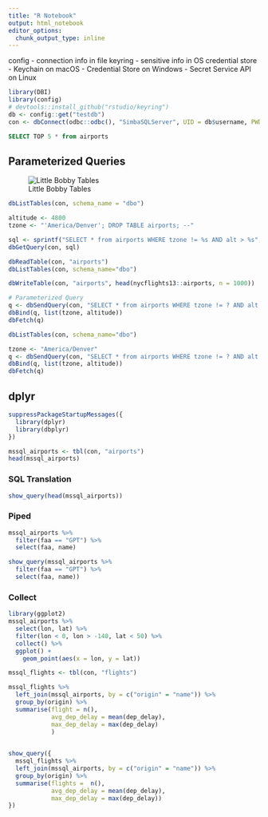 ```yaml
---
title: "R Notebook"
output: html_notebook
editor_options: 
  chunk_output_type: inline
---
```


config - connection info in file
keyring - sensitive info in OS credential store
  - Keychain on macOS
  - Credential Store on Windows
  - Secret Service API on Linux
  
```r
library(DBI)
library(config)
# devtools::install_github("rstudio/keyring")
db <- config::get("testdb")
con <- dbConnect(odbc::odbc(), "SimbaSQLServer", UID = db$username, PWD = db$password)
```

```sql
SELECT TOP 5 * from airports
```

## Parameterized Queries

![Little Bobby Tables](http://imgs.xkcd.com/comics/exploits_of_a_mom.png)

```r
dbListTables(con, schema_name = "dbo")

altitude <- 4800
tzone <- "'America/Denver'; DROP TABLE airports; --"

sql <- sprintf("SELECT * from airports WHERE tzone != %s AND alt > %s", tzone, altitude)
dbGetQuery(con, sql)
```

```r
dbReadTable(con, "airports")
dbListTables(con, schema_name="dbo")

dbWriteTable(con, "airports", head(nycflights13::airports, n = 1000))
```

```r
# Parameterized Query
q <- dbSendQuery(con, "SELECT * from airports WHERE tzone != ? AND alt > ?")
dbBind(q, list(tzone, altitude))
dbFetch(q)
```

```r
dbListTables(con, schema_name="dbo")

tzone <- "America/Denver"
q <- dbSendQuery(con, "SELECT * from airports WHERE tzone != ? AND alt > ?")
dbBind(q, list(tzone, altitude))
dbFetch(q)
```

## dplyr
```r
suppressPackageStartupMessages({
  library(dplyr)
  library(dbplyr)
})
```
```r
mssql_airports <- tbl(con, "airports")
head(mssql_airports)
```

### SQL Translation
```r
show_query(head(mssql_airports))
```
### Piped
```r
mssql_airports %>%
  filter(faa == "GPT") %>%
  select(faa, name)
```
```r
show_query(mssql_airports %>%
  filter(faa == "GPT") %>%
  select(faa, name))
```

### Collect
```r
library(ggplot2)
mssql_airports %>%
  select(lon, lat) %>%
  filter(lon < 0, lon > -140, lat < 50) %>%
  collect() %>%
  ggplot() +
    geom_point(aes(x = lon, y = lat))
```
```r
mssql_flights <- tbl(con, "flights")
```

```r
mssql_flights %>%
  left_join(mssql_airports, by = c("origin" = "name")) %>%
  group_by(origin) %>%
  summarise(flight = n(),
            avg_dep_delay = mean(dep_delay),
            max_dep_delay = max(dep_delay)
            )
  
```
```r
show_query({
  mssql_flights %>%
  left_join(mssql_airports, by = c("origin" = "name")) %>%
  group_by(origin) %>%
  summarise(flights =  n(),
            avg_dep_delay = mean(dep_delay),
            max_dep_delay = max(dep_delay))
})
```
